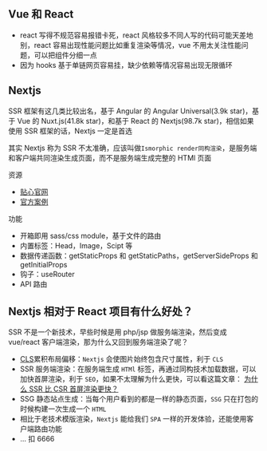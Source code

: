## Vue 和 React

- react 写得不规范容易报错卡死，react 风格较多不同人写的代码可能天差地别，react 容易出现性能问题比如重复渲染等情况，vue 不用太关注性能问题，可以把组件分细一点
- 因为 hooks 基于单链网页容易挂，缺少依赖等情况容易出现无限循环

## Nextjs

SSR 框架有这几类比较出名，基于 Angular 的 Angular Universal(3.9k star)，基于 Vue 的 Nuxt.js(41.8k star)，和基于 React 的 Nextjs(98.7k star)，相信如果使用 SSR 框架的话，Nextjs 一定是首选

其实 Nextjs 称为 SSR 不太准确，应该叫做`Ismorphic render同构渲染`，是服务端和客户端共同渲染生成页面，而不是服务端生成完整的 HTMl 页面

资源

- [贴心官网](https://nextjs.org/)
- [官方案例](https://github.com/vercel/next.js/tree/canary/examples)

功能

- 开箱即用 sass/css module，基于文件的路由
- 内置标签：Head，Image，Scipt 等
- 数据传递函数：getStaticProps 和 getStaticPaths，getServerSideProps 和 getInitialProps
- 钩子：useRouter
- API 路由

## Nextjs 相对于 React 项目有什么好处？

SSR 不是一个新技术，早些时候是用 php/jsp 做服务端渲染，然后变成 vue/react 客户端渲染，那为什么又回到服务端渲染了呢？

- [CLS](https://web.dev/cls/)累积布局偏移：`Nextjs` 会使图片始终包含尺寸属性，利于 `CLS`
- SSR 服务端渲染：在服务端生成 `HTMl` 标签，再通过同构技术加载数据，可以加快首屏渲染，利于 `SEO`，如果不太理解为什么更快，可以看这篇文章： [为什么 SSR 比 CSR 首屏渲染更快？](https://baidu.com)
- SSG 静态站点生成：当每个用户看到的都是一样的静态页面，`SSG` 只在打包的时候构建一次生成一个 `HTML`
- 相比于老技术模版渲染，`Nextjs` 能给我们 `SPA` 一样的开发体验，还能使用客户端路由功能
- ...
  扣 6666
